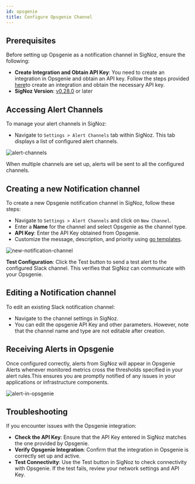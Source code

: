 ```yaml
---
id: opsgenie
title: Configure Opsgenie Channel
---
```


## Prerequisites
Before setting up Opsgenie as a notification channel in SigNoz, ensure the following:

- **Create Integration and Obtain API Key**: You need to create an integration in Opsgenie and obtain an API key. Follow the steps provided [here](https://support.atlassian.com/opsgenie/docs/integrate-opsgenie-with-prometheus/)to create an integration and obtain the necessary API key.
- **SigNoz Version**: [v0.28.0](https://github.com/SigNoz/signoz/releases/tag/v0.28.0) or later

## Accessing Alert Channels

To manage your alert channels in SigNoz:

- Navigate to `Settings > Alert Channels` tab within SigNoz. This tab displays a list of configured alert channels.

![alert-channels](../../../img/docs/alert-channels.webp)

<Admonition type="info">

When multiple channels are set up, alerts will be sent to all the configured channels.

</Admonition>

## Creating a new Notification channel
To create a new Opsgenie notification channel in SigNoz, follow these steps:

- Navigate to `Settings > Alert Channels` and click on `New Channel`.
- Enter a **Name** for the channel and select Opsgenie as the channel type.
- **API Key**: Enter the API Key obtained from Opsgenie.
- Customize the message, description, and priority using [go templates](https://prometheus.io/docs/alerting/latest/notifications/).

![new-notification-channel](../../../img/docs/opsgenie-new-channel.webp)

**Test Configuration**: 
Click the Test button to send a test alert to the configured Slack channel. This verifies that SigNoz can communicate with your Opsgenie.

## Editing a Notification channel

To edit an existing Slack notification channel:
- Navigate to the channel settings in SigNoz.
- You can edit the opsgenie API Key and other parameters. However, note that the channel name and type are not editable after creation.

## Receiving Alerts in Opsgenie

Once configured correctly, alerts from SigNoz will appear in Opsgenie Alerts whenever monitored metrics cross the thresholds specified in your alert rules.This ensures you are promptly notified of any issues in your applications or infrastructure components.

![alert-in-opsgenie](../../../img/docs/alert-in-opsgenie.webp)

## Troubleshooting
If you encounter issues with the Opsgenie integration:

- **Check the API Key**: Ensure that the API Key entered in SigNoz matches the one provided by Opsgenie.
- **Verify Opsgenie Integration**: Confirm that the integration in Opsgenie is correctly set up and active.
- **Test Connectivity**: Use the Test button in SigNoz to check connectivity with Opsgenie. If the test fails, review your network settings and API Key.

